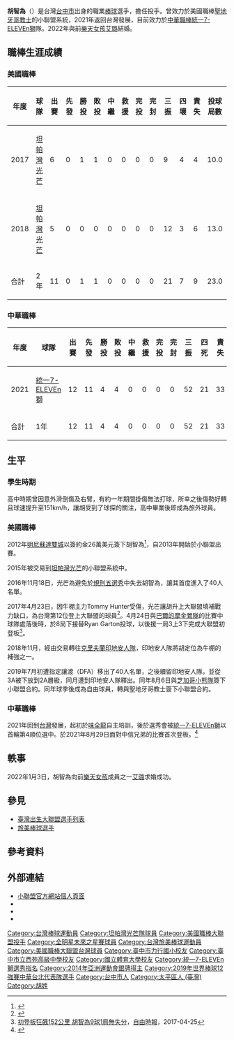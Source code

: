 {{Infobox MLB player|
|name=胡智為|
|image=File:Chih-Wei Hu Minnesota Twins (3).jpg|
|width=300|
|caption='''明尼蘇達雙城隊時期'''|
|position=投手|
|team=統一7-ELEVEn獅|
|number=58|
|bats=右|
|throws=右|
|birthdate={{birth_date_and_age|1993|11|4|mf=y}}|
|birthplace={{TWN}}[[臺中縣|臺中縣]][[太平區_(台灣)|太平鄉]]|
|debutleague=美國職棒
|debutdate=4月24日
|debutyear=2017年
|debutteam=坦帕灣光芒
|statyear=2017年球季
|stat1label=勝投－敗投
|stat1value=1－1
|stat2label=中繼－救援
|stat2value=0－0
|stat3label=三振－四死
|stat3value=21－7
|stat4label=防禦率
|stat4value=3.52
|debut2league=中華職棒
|debut2date=8月29日
|debut2year=2021年
|debut2team=統一7-ELEVEn獅
|stat2year=2021年球季
|stat21label=勝投－敗投
|stat21value=4－4
|stat22label=中繼－救援
|stat22value=0－0
|stat23label=三振－四壞
|stat23value=52－21
|stat24label=防禦率
|stat24value=4.74
|teams=<nowiki></nowiki> 
'''MLB'''
*[[明尼蘇達雙城|明尼蘇達雙城]]小聯盟（2013年－2015年）
*[[坦帕灣光芒|坦帕灣光芒]]（小聯盟－大聯盟，2015年－2018年）
*[[克里夫蘭印地安人|克里夫蘭印地安人]]小聯盟（2019年）
*[[芝加哥小熊|芝加哥小熊]]小聯盟（2019年）
*[[聖地牙哥教士|聖地牙哥教士]]小聯盟（2020年）
'''CPBL'''
*[[統一7-ELEVEn獅|統一7-ELEVEn獅]]（2021年－）
}}

'''胡智為'''（{{bd|1993年|11月4日}}）是台灣[[台中市|台中市]]出身的職業[[棒球|棒球]]選手，擔任投手。曾效力於美國職棒[[聖地牙哥教士|聖地牙哥教士]]的小聯盟系統，2021年返回台灣發展，目前效力於[[中華職棒|中華職棒]][[統一7-ELEVEn獅|統一7-ELEVEn獅]]隊。2022年與前[[樂天女孩|樂天女孩]][[艾璐|艾璐]]結婚。

==職棒生涯成績==
===美國職棒===
{| class="wikitable" width="1000px"
|- align="center"
!年度!!球隊!!出賽!!先發!!勝投!!敗投!!中繼!!救援!!完投!!完封!!三振!!四壞!!責失!!投球局數!!自責分率!!被上壘率 
|- align="center"
|2017||[[坦帕灣光芒|坦帕灣光芒]]||6||0||1||1||0||0||0||0||9||4||4||10.0||2.70||0.90
|- align="center"
|2018||[[坦帕灣光芒|坦帕灣光芒]]||5||0||0||0||0||0||0||0||12||3||6||13.0||4.15||0.77
|- style="color:black; background-color:#68A9DF;color:#FFFFFF" align="center"
|合計||2年||11||0||1||1||0||0||0||0||21||7||9||23.0||3.52||0.83
|}

===中華職棒===
{| class="wikitable" width="1000px"
|- align="center"
!年度!!球隊!!出賽!!先發!!勝投!!敗投!!中繼!!救援!!完投!!完封!!三振!!四死!!責失!!投球局數!!自責分率!!被上壘率
|- align="center"
|2021||[[統一7-ELEVEn獅|統一7-ELEVEn獅]]||12||11||4||4||0||0||0||0||52||21||33||62.2||4.74||1.36
|- style="color:black; background-color:#F75000;color:#FFFFFF" align="center"
|合計||1年||12||11||4||4||0||0||0||0||52||21||33||62.2||4.74||1.36
|}

==生平==
===學生時期===
高中時期曾因意外滑倒傷及右臂，有約一年期間掛傷無法打球，所幸之後傷勢好轉且球速提升至151km/h，讓胡受到了球探的關注，高中畢業後即成為旅外球員。

===美國職棒===
2012年[[明尼蘇達雙城|明尼蘇達雙城]]以簽約金26萬美元簽下胡智為<ref>{{cite news|title=簽約金663萬 胡智為進雙城|url=http://www.appledaily.com.tw/appledaily/article/sports/20120727/34397014|publisher=蘋果日報|date=2012-07-27|accessdate=2014-07-06}}</ref>，自2013年開始於小聯盟出賽。

2015年被交易到[[坦帕灣光芒|坦帕灣光芒]]的小聯盟系統中。

2016年11月18日，光芒為避免於[[規則五選秀|規則五選秀]]中失去胡智為，讓其首度進入了40人名單。

2017年4月23日，因牛棚主力Tommy Hunter受傷，光芒讓胡升上大聯盟填補戰力缺口，為台灣第12位登上大聯盟的球員<ref>{{cite web|url=http://sports.ltn.com.tw/news/paper/1096948 | language= | title=因為「很敢」 胡智為「美」夢成真 |date=2017-04-25 |accessdate= }}</ref>。4月24日與[[巴爾的摩金鶯隊|巴爾的摩金鶯隊]]的比賽中球隊處落後時，於8局下接替Ryan Garton投球，以後援一局3上3下完成大聯盟初登板<ref>[http://sports.ltn.com.tw/news/breakingnews/2046847 初登板狂飆152公里 胡智為9球1局無失分]，[[自由時報|自由時報]]，2017-04-25</ref>。

2018年11月，經由交易轉往[[克里夫蘭印地安人隊|克里夫蘭印地安人隊]]，印地安人隊將胡定位為牛棚的補強之一。

2019年7月初遭指定讓渡（DFA）移出了40人名單，之後續留印地安人隊，並從3A被下放到2A層級，同月遭到印地安人隊釋出。同年8月6日與[[芝加哥小熊隊|芝加哥小熊隊]]簽下小聯盟合約。同年球季後成為自由球員，轉與聖地牙哥教士簽下小聯盟合約。

===中華職棒===
2021年回到[[台灣|台灣]]發展，起初於[[味全龍|味全龍]]自主培訓，後於選秀會被[[統一7-ELEVEn獅|統一7-ELEVEn獅]]以首輪第4順位選中。於2021年8月29日面對中信兄弟的比賽首次登板。<ref>{{cite news |language = zh-tw |author = 蘇志畬 |url = https://udn.com/news/story/7001/5698820 |title = 中職／總額破2000萬！胡智為2.5年約定獅隊 29日登板 |publisher = 聯合報 |pages =  |date = 2021-08-25 |accessdate = 2021-09-10}}</ref>

==軼事==
2022年1月3日，胡智為向前[[樂天女孩|樂天女孩]]成員之一[[李亞璇|艾璐]]求婚成功。

==參見==
* [[臺灣出生大聯盟選手列表|臺灣出生大聯盟選手列表]]
* [[旅美棒球選手|旅美棒球選手]]

== 參考資料 ==
{{reflist}}

== 外部連結 ==
{{commons category}}
{{Baseballstats | mlb=629496 | espn=35294 | br=h/huch02 | fangraphs=16419 | cube=|brm=hu----002chi}}
*[http://www.milb.com/player/index.jsp?sid=milb&player_id=629496 小聯盟官方網站個人頁面]
*{{Facebook}}
*{{Instagram|chihwei_hu}}
*{{台灣棒球維基館}}
{{統一7-ELEVEn獅隊球員名單}}
{{2009年第十四屆IBAF世界青少棒錦標賽中華青少棒代表隊}}
{{2011年第九屆亞洲青棒錦標賽中華青棒代表隊}}
{{2014年第十七屆韓國仁川亞運中華成棒代表隊}}
{{2019年世界棒球12強賽中華成棒代表隊}}
{{DEFAULTSORT:Hu Chih Wei}}
[[Category:台灣棒球運動員|Category:台灣棒球運動員]]
[[Category:坦帕灣光芒隊球員|Category:坦帕灣光芒隊球員]]
[[Category:美國職棒大聯盟投手|Category:美國職棒大聯盟投手]]
[[Category:全明星未來之星賽球員|Category:全明星未來之星賽球員]]
[[Category:台灣旅美棒球運動員|Category:台灣旅美棒球運動員]]
[[Category:美國職棒大聯盟台灣球員|Category:美國職棒大聯盟台灣球員]]
[[Category:臺中市力行國小校友|Category:臺中市力行國小校友]]
[[Category:臺中市立西苑高級中學校友|Category:臺中市立西苑高級中學校友]]
[[Category:國立體育大學校友|Category:國立體育大學校友]]
[[Category:統一7-ELEVEn獅選秀指名|Category:統一7-ELEVEn獅選秀指名]]
[[Category:2014年亞洲運動會銀牌得主|Category:2014年亞洲運動會銀牌得主]]
[[Category:2019年世界棒球12強賽中華台北代表隊選手|Category:2019年世界棒球12強賽中華台北代表隊選手]]
[[Category:台中市人|Category:台中市人]]
[[Category:太平區人_(臺灣)|Category:太平區人 (臺灣)]]
[[Category:胡姓|Category:胡姓]]